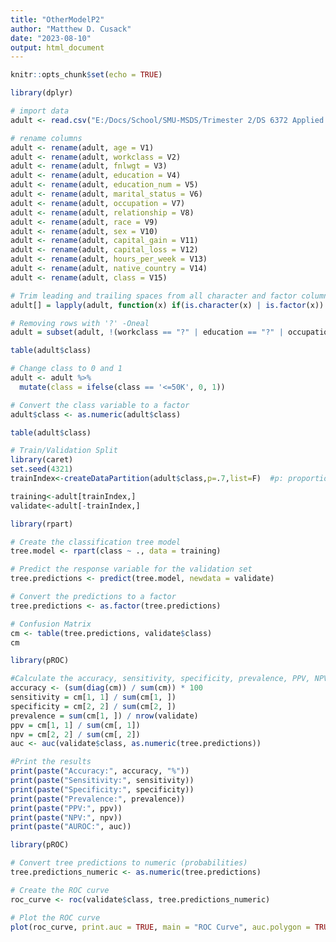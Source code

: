 ```yaml
---
title: "OtherModelP2"
author: "Matthew D. Cusack"
date: "2023-08-10"
output: html_document
---
```


```r
knitr::opts_chunk$set(echo = TRUE)
```

```r
library(dplyr)

# import data
adult <- read.csv("E:/Docs/School/SMU-MSDS/Trimester 2/DS 6372 Applied Statistics/Unit 15 Project 2/adult/adult.data", header=FALSE)

# rename columns
adult <- rename(adult, age = V1)
adult <- rename(adult, workclass = V2)
adult <- rename(adult, fnlwgt = V3)
adult <- rename(adult, education = V4)
adult <- rename(adult, education_num = V5)
adult <- rename(adult, marital_status = V6)
adult <- rename(adult, occupation = V7)
adult <- rename(adult, relationship = V8)
adult <- rename(adult, race = V9)
adult <- rename(adult, sex = V10)
adult <- rename(adult, capital_gain = V11)
adult <- rename(adult, capital_loss = V12)
adult <- rename(adult, hours_per_week = V13)
adult <- rename(adult, native_country = V14)
adult <- rename(adult, class = V15)

# Trim leading and trailing spaces from all character and factor columns -Oneal
adult[] = lapply(adult, function(x) if(is.character(x) | is.factor(x)) trimws(x) else x)

# Removing rows with '?' -Oneal
adult = subset(adult, !(workclass == "?" | education == "?" | occupation == "?" | native_country == "?"))

table(adult$class)

# Change class to 0 and 1
adult <- adult %>%
  mutate(class = ifelse(class == '<=50K', 0, 1))

# Convert the class variable to a factor
adult$class <- as.numeric(adult$class)

table(adult$class)
```

```r
# Train/Validation Split
library(caret)
set.seed(4321)
trainIndex<-createDataPartition(adult$class,p=.7,list=F)  #p: proportion of data in train

training<-adult[trainIndex,]
validate<-adult[-trainIndex,]
```

```r
library(rpart)

# Create the classification tree model
tree.model <- rpart(class ~ ., data = training)

# Predict the response variable for the validation set
tree.predictions <- predict(tree.model, newdata = validate)

# Convert the predictions to a factor
tree.predictions <- as.factor(tree.predictions)

# Confusion Matrix
cm <- table(tree.predictions, validate$class)
cm
```

```r
library(pROC)

#Calculate the accuracy, sensitivity, specificity, prevalence, PPV, NPV, and AUROC
accuracy <- (sum(diag(cm)) / sum(cm)) * 100
sensitivity = cm[1, 1] / sum(cm[1, ])
specificity = cm[2, 2] / sum(cm[2, ])
prevalence = sum(cm[1, ]) / nrow(validate)
ppv = cm[1, 1] / sum(cm[, 1])
npv = cm[2, 2] / sum(cm[, 2])
auc <- auc(validate$class, as.numeric(tree.predictions))

#Print the results
print(paste("Accuracy:", accuracy, "%"))
print(paste("Sensitivity:", sensitivity))
print(paste("Specificity:", specificity))
print(paste("Prevalence:", prevalence))
print(paste("PPV:", ppv))
print(paste("NPV:", npv))
print(paste("AUROC:", auc))
```
```r
library(pROC)

# Convert tree predictions to numeric (probabilities)
tree.predictions_numeric <- as.numeric(tree.predictions)

# Create the ROC curve
roc_curve <- roc(validate$class, tree.predictions_numeric)

# Plot the ROC curve
plot(roc_curve, print.auc = TRUE, main = "ROC Curve", auc.polygon = TRUE, grid = TRUE)
```
